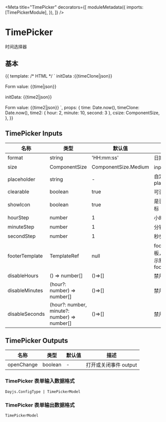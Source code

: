 

<Meta
  title="TimePicker"
  decorators={[
    moduleMetadata({
      imports: [TimePickerModule],
    }),
  ]}
/>

# TimePicker

时间选择器

## 基本

<Canvas>
  <Story name="basic" height="120px">
    {{
      template: /* HTML */ `
        initData :{{timeClone|json}}
        <br />
        <aui-time-picker
          [(ngModel)]="time"
          [size]="csize.Small"
          required
        ></aui-time-picker>
        <br />
        Form value: {{time|json}}
        <br />
        <br />
        initData: {{time2|json}}
        <br />
        <aui-time-picker
          [(ngModel)]="time2"
          [size]="csize.Small"
        ></aui-time-picker>
        <br />
        Form value: {{time2|json}}
      `,
      props: {
        time: Date.now(),
        timeClone: Date.now(),
        time2: { hour: 2, minute: 10, second: 3 },
        csize: ComponentSize,
      },
    }}
  </Story>
</Canvas>

## TimePicker Inputs

| 名称           | 类型                                         | 默认值               | 描述                             |
| -------------- | -------------------------------------------- | -------------------- | -------------------------------- |
| format         | string                                       | 'HH:mm:ss'           | 日期格式                         |
| size           | ComponentSize                                | ComponentSize.Medium | input 大小                       |
| placeholder    | string                                       | -                    | 自定义 placeholder               |
| clearable      | boolean                                      | true                 | 可否清除                         |
| showIcon       | boolean                                      | true                 | 是否显示图标                     |
| hourStep       | number                                       | 1                    | 小时步长                         |
| minuteStep     | number                                       | 1                    | 分钟步长                         |
| secondStep     | number                                       | 1                    | 秒步长                           |
| footerTemplate | TemplateRef                                  | null                 | footer 模板，不传显示默认 footer |
| disableHours   | () => number[]                               | ()=>[]               | 禁用的小时                       |
| disableMinutes | (hour?: number) => number[]                  | ()=>[]               | 禁用的分钟                       |
| disableSeconds | (hour?: number, minute?: number) => number[] | ()=>[]               | 禁用的秒钟                       |

## TimePicker Outputs

| 名称       | 类型    | 默认值 | 描述                  |
| ---------- | ------- | ------ | --------------------- |
| openChange | boolean | -      | 打开或关闭事件 output |

### TimePicker 表单输入数据格式

`Dayjs.ConfigType | TimePickerModel`

### TimePicker 表单输出数据格式

`TimePickerModel`
